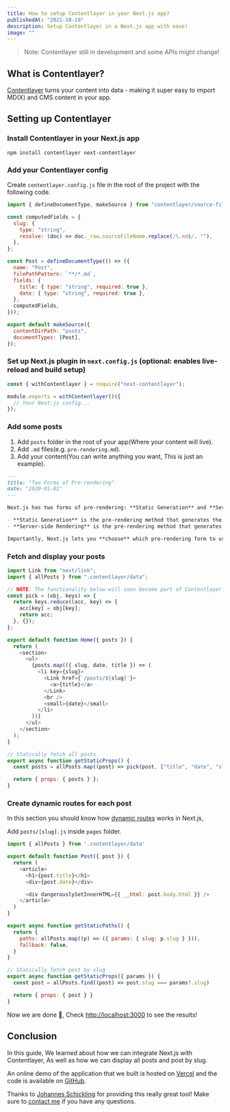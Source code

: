 ```yaml
---
title: How to setup Contentlayer in your Next.js app?
publishedAt: "2021-10-19"
description: Setup Contentlayer in a Next.js app with ease!
image: ""
---
```


> Note: Contentlayer still in development and some APIs might change!

## What is Contentlayer?

[Contentlayer](https://github.com/contentlayerdev/contentlayer) turns your content into data - making it super easy to import MD(X) and CMS content in your app.

## Setting up Contentlayer

### Install Contentlayer in your Next.js app

```
npm install contentlayer next-contentlayer
```

### Add your Contentlayer config

Create `contentlayer.config.js` file in the root of the project with the following code.

```js:contentlayer.config.js
import { defineDocumentType, makeSource } from "contentlayer/source-files";

const computedFields = {
  slug: {
    type: "string",
    resolve: (doc) => doc._raw.sourceFileName.replace(/\.md$/, ""),
  },
};

const Post = defineDocumentType(() => ({
  name: "Post",
  filePathPattern: `**/*.md`,
  fields: {
    title: { type: "string", required: true },
    date: { type: "string", required: true },
  },
  computedFields,
}));

export default makeSource({
  contentDirPath: "posts",
  documentTypes: [Post],
});
```

### Set up Next.js plugin in `next.config.js` (optional: enables live-reload and build setup)

```js:next.config.js
const { withContentlayer } = require("next-contentlayer");

module.exports = withContentlayer()({
  // Your Next.js config...
});
```

### Add some posts

1. Add `posts` folder in the root of your app(Where your content will live).
2. Add `.md` files(e.g. `pre-rendering.md`).
3. Add your content(You can write anything you want, This is just an example).

```md:posts/pre-rendering.md
---
title: "Two Forms of Pre-rendering"
date: "2020-01-01"
---

Next.js has two forms of pre-rendering: **Static Generation** and **Server-side Rendering**. The difference is in **when** it generates the HTML for a page.

- **Static Generation** is the pre-rendering method that generates the HTML at **build time**. The pre-rendered HTML is then _reused_ on each request.
- **Server-side Rendering** is the pre-rendering method that generates the HTML on **each request**.

Importantly, Next.js lets you **choose** which pre-rendering form to use for each page. You can create a "hybrid" Next.js app by using Static Generation for most pages and using Server-side Rendering for others.
```

### Fetch and display your posts

```jsx:pages/index.js
import Link from "next/link";
import { allPosts } from ".contentlayer/data";

// NOTE: The functionality below will soon become part of Contentlayer.
const pick = (obj, keys) => {
  return keys.reduce((acc, key) => {
    acc[key] = obj[key];
    return acc;
  }, {});
};

export default function Home({ posts }) {
  return (
    <section>
      <ul>
        {posts.map(({ slug, date, title }) => (
          <li key={slug}>
            <Link href={`/posts/${slug}`}>
              <a>{title}</a>
            </Link>
            <br />
            <small>{date}</small>
          </li>
        ))}
      </ul>
    </section>
  );
}

// Statically fetch all posts
export async function getStaticProps() {
  const posts = allPosts.map((post) => pick(post, ["title", "date", "slug"]));

  return { props: { posts } };
}
```

### Create dynamic routes for each post

In this section you should know how [dynamic routes](https://nextjs.org/docs/routing/dynamic-routes) works in Next.js,

Add `posts/[slug].js` inside `pages` folder.

```jsx:pages/posts/[slug].js
import { allPosts } from '.contentlayer/data'

export default function Post({ post }) {
  return (
    <article>
      <h1>{post.title}</h1>
      <div>{post.date}</div>

      <div dangerouslySetInnerHTML={{ __html: post.body.html }} />
    </article>
  )
}

export async function getStaticPaths() {
  return {
    paths: allPosts.map((p) => ({ params: { slug: p.slug } })),
    fallback: false,
  }
}

// Statically fetch post by slug
export async function getStaticProps({ params }) {
  const post = allPosts.find((post) => post.slug === params?.slug)

  return { props: { post } }
}
```

Now we are done 🎉, Check [http://localhost:3000](http://localhost:3000) to see the results!

## Conclusion

In this guide, We learned about how we can integrate Next.js with Contentlayer,
As well as how we can display all posts and post by slug.

An online demo of the application that we built is hosted on [Vercel](https://nextjs-contentlayer-guide.vercel.app)
and the code is available on [GitHub](https://github.com/imadatyatalah/nextjs-contentlayer-guide).

Thanks to [Johannes Schickling](https://twitter.com/schickling) for providing this really great tool!
Make sure to [contact me](https://twitter.com/ImadAtyat) if you have any questions.
